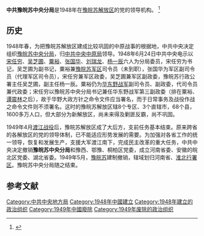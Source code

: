 {{refimprove|time=2015-03-09T00:54:12+00:00}}
{{Infobox PRCG
|中共机构名称=中共豫皖苏中央分局
|标志1=Danghui_R.svg
|格言1=
|授权法源=[[中国共产党章程|中国共产党章程]]
|上级机构=[[中国共产党中央委员会|中国共产党中央委员会]]
|机构类型=地方局
|行政级别=
|地址= 
}}
'''中共豫皖苏中央分局'''是1948年在[[豫皖苏解放区|豫皖苏解放区]]的党的领导机构。 <ref name="叶永烈">{{Cite web |url=http://www.doc88.com/p-2071684112406.html |title=高鸿达：《建国前中共中央派出机构的历史演变》 |accessdate=2015-03-08 |archive-date=2020-10-20 |archive-url=https://web.archive.org/web/20201020190623/http://www.doc88.com/p-2071684112406.html |dead-url=no }}</ref>

==历史==
1948年春，为把豫皖苏解放区建成比较巩固的中原战事的根据地，中共中央决定组织[[豫皖苏中央分局|豫皖苏中央分局]]，归[[中共中央中原局|中共中央中原局]]领导。1948年6月24日中共中央电示以[[宋任穷|宋任穷]]、[[吴芝圃|吴芝圃]]、[[粟裕|粟裕]]、[[张国华_(1914年)|张国华]]、[[刘瑞龙|刘瑞龙]]、[[杨一辰|杨一辰]]六人为分局委员，宋任穷为书记，吴芝圃为副书记，粟裕兼[[豫皖苏区|豫皖苏军区]]司令员（未到职），张国华为军区副司令员（代理军区司令员），宋任穷兼军区政委，吴芝圃兼军区副政委，豫皖苏行政公署主任吴芝圃，副主任杨一辰。粟裕仍为[[华东野战军|华东野战军]]副司令员、副政委，代司令员兼代政委；宋任穷以豫皖苏中央分局书记兼任华东野战军第三副政委（排在粟裕、[[谭震林|谭震林]]之后），故于华野大政方针之命令文件应当署名，而于日常事务及战役作战之命令文件则不须署名。这时的豫皖苏解放区辖8个专区、3个直辖市，68个县，1600多万人口，但大部分为新解放区，尚未来得及剿匪反霸，尚不巩固。 

1949年4月[[渡江战役|渡江战役]]后，豫皖苏解放区成了大后方，支前任务基本结束。原来跨省的各解放区的党的领导体制，已不能适应形势发展的需要。为加强对各省工作的统一领导，恢复和发展生产，支援大军渡江南下，完成民主改革的重大任务，中共中央决定撤销'''豫皖苏中央分局'''和豫西、鄂豫、桐柏区党委，成立河南省委、安徽的皖北区党委、湖北省委。1949年5月，[[豫皖苏区|豫皖苏]]建制撤销，辖域划归河南省、[[淮北行署区|淮北行署区]]。豫皖苏中央分局随之结束。
== 参考文献 ==
{{Reflist}}
{{中共中央局和中共中央地方局}}
[[Category:中共中央地方局|Category:中共中央地方局]]
[[Category:1948年中國建立|Category:1948年中國建立]]
[[Category:1948年建立的政治组织|Category:1948年建立的政治组织]]
[[Category:1949年中國廢除|Category:1949年中國廢除]]
[[Category:1949年废除的政治组织|Category:1949年废除的政治组织]]